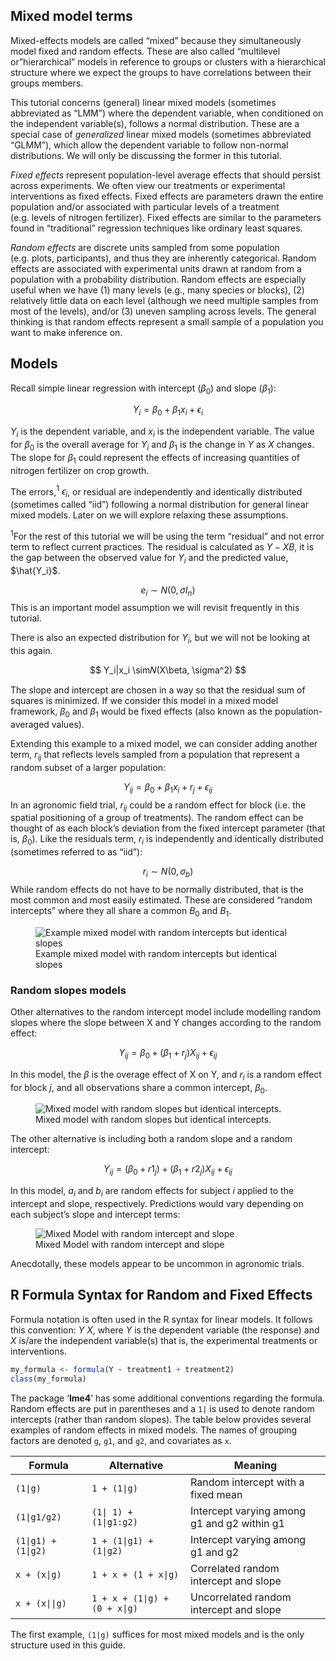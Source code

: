 ## Mixed model terms

Mixed-effects models are called “mixed” because they simultaneously model fixed and random effects. These are also called "multilevel or "hierarchical" models in reference to groups or clusters with a hierarchical structure where we expect the groups to have correlations between their groups members.  

This tutorial concerns (general) linear mixed models (sometimes abbreviated as "LMM") where the dependent variable, when conditioned on the independent variable(s), follows a normal distribution. These are a special case of *generalized* linear mixed models (sometimes abbreviated "GLMM"), which allow the dependent variable to follow non-normal distributions. We will only be discussing the former in this tutorial. 

*Fixed effects* represent population-level average effects that should persist across experiments. We often view our treatments or experimental interventions as fixed effects. Fixed effects are parameters drawn the entire population and/or associated with particular levels of a treatment (e.g. levels of nitrogen fertilizer). Fixed effects are similar to the parameters found in “traditional” regression techniques like ordinary least squares. 

*Random effects* are discrete units sampled from some population (e.g. plots, participants), and thus they are inherently categorical. Random effects are associated with experimental units drawn at random from a population with a probability distribution. Random effects are especially useful when we have (1) many levels (e.g., many species or blocks), (2) relatively little data on each level (although we need multiple samples from most of the levels), and/or (3) uneven sampling across levels. The general thinking is that random effects represent a small sample of a population you want to make inference on. 

## Models

Recall simple linear regression with intercept ($\beta_0$) and slope ($\beta_1$):

$$  Y_{i} = \beta_0 + \beta_1 x_i + \epsilon_i $$

$Y_i$ is the dependent variable, and $x_i$ is the independent variable. The value for $\beta_0$ is the overall average for $Y_i$ and $\beta_1$ is the change in $Y$ as $X$ changes. The slope for $\beta_1$ could represent the effects of increasing quantities of nitrogen fertilizer on crop growth.

The errors,$^1$ $\epsilon_i$, or residual are independently and identically distributed (sometimes called "iid") following a normal distribution for general linear mixed models. Later on we will explore relaxing these assumptions. 

::: column-margin
$^1$For the rest of this tutorial we will be using the term "residual" and not error term to reflect current practices. The residual is calculated as $Y - XB$, it is the gap between the observed value for $Y_i$ and the predicted value, $\hat{Y_i}$.
:::

$$e_i \sim N(0, \sigma I_n)$$
This is an important model assumption we will revisit frequently in this tutorial.

There is also an expected distribution for $Y_i$, but we will not be looking at this again. 

$$ Y_i|x_i \sim𝑁(X\beta, \sigma^2) $$

The slope and intercept are chosen in a way so that the residual sum of squares is minimized. If we consider this model in a mixed model framework, $\beta_0$ and $\beta_1$ would be fixed effects (also known as the population-averaged values).  

Extending this example to a mixed model, we can consider adding another term, $r_{ij}$ that reflects levels sampled from a population that represent a random subset of a larger population: 

$$  Y_{ij} = \beta_0 + \beta_1 x_i + r_j + \epsilon_{ij} $$
In an agronomic field trial, $r_{ij}$ could be a random effect for block (i.e. the spatial positioning of a group of treatments). The random effect can be thought of as each block’s deviation from the fixed intercept parameter (that is, $\beta_0$). Like the residuals term, $r_i$ is independently and identically distributed (sometimes referred to as "iid"): 


$$r_i \sim N(0, \sigma_b)$$
While random effects do not have to be normally distributed, that is the most common and most easily estimated. These are considered "random intercepts" where they all share a common $B_0$ and $B_1$. 

::: column-margin
![Example mixed model with random intercepts but identical slopes](../img/random_intercept_same_slope.png)
:::

### Random slopes models

Other alternatives to the random intercept model include modelling random slopes where the slope between X and Y changes according to the random effect:

$$  Y_{ij} = \beta_0 + (\beta_1 + r_j)X_{ij} + \epsilon_{ij}$$

In this model, the $\beta$ is the overage effect of X on Y, and $r_i$ is a random effect for block $j$, and all observations share a common intercept, $\beta_0$. 

::: column-margin
![Mixed model with random slopes but identical intercepts.](../img/fixed_intercept_random_slope.png)
:::

The other alternative is including both a random slope and a random intercept:

$$  Y_{ij} = (\beta_0 + r1_j) + (\beta_1 + r2_j)X_{ij} + \epsilon_{ij}$$

In this model, $a_i$ and $b_i$ are random effects for subject $i$ applied to the intercept and slope, respectively. Predictions would vary depending on each subject’s slope and intercept terms:

::: column-margin
![Mixed Model with random intercept and slope](../img/random_intercept_and_slope.png)
:::

Anecdotally, these models appear to be uncommon in agronomic trials. 

## R Formula Syntax for Random and Fixed Effects {#formula-notation}

Formula notation is often used in the R syntax for linear models. It follows this convention: $Y ~ X$, where $Y$ is the dependent variable (the response) and $X$ is/are the independent variable(s) that is, the experimental treatments or interventions. 

```r
my_formula <- formula(Y ~ treatment1 + treatment2)
class(my_formula)
```

The package '**lme4**' has some additional conventions regarding the formula. Random effects are put in parentheses and a `1|` is used to denote random intercepts (rather than random slopes). The table below provides several examples of random effects in mixed models. The names of grouping factors are denoted `g`, `g1`, and `g2`, and covariates as `x`.

| Formula                 | Alternative                     | Meaning                                      |
|-------------------------|---------------------------------|----------------------------------------------|
| `(1|g)`               | `1 + (1|g)`                    | Random intercept with a fixed mean           |
| `(1|g1/g2)  `          | `(1| 1) + (1|g1:g2)`        | Intercept varying among g1 and g2 within g1 |
| `(1|g1) + (1|g2)`   | `1 + (1|g1) + (1|g2)`        | Intercept varying among g1 and g2           |
| `x + (x|g)`            | `1 + x + (1 + x|g)`            | Correlated random intercept and slope        |
| `x + (x||g)`          | `1 + x + (1|g) + (0 + x|g)` | Uncorrelated random intercept and slope     |


The first example, `(1|g)` suffices for most mixed models and is the only structure used in this guide.

